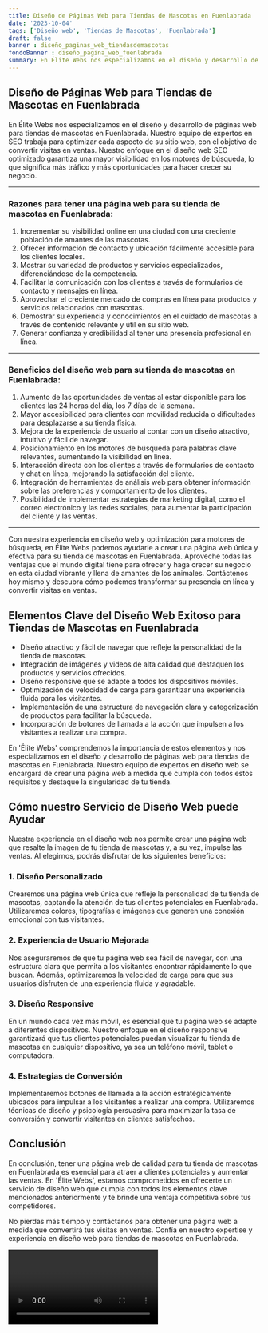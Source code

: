 ```yaml
---
title: Diseño de Páginas Web para Tiendas de Mascotas en Fuenlabrada
date: '2023-10-04'
tags: ['Diseño web', 'Tiendas de Mascotas', 'Fuenlabrada']
draft: false
banner : diseño_paginas_web_tiendasdemascotas
fondoBanner : diseño_pagina_web_fuenlabrada
summary: En Élite Webs nos especializamos en el diseño y desarrollo de páginas web para tiendas de mascotas en Fuenlabrada. Nuestro equipo de expertos en SEO trabaja para optimizar cada aspecto de su sitio web, con el objetivo de convertir visitas en ventas. Nuestro enfoque en el diseño web SEO optimizado garantiza una mayor visibilidad en los motores de búsqueda, lo que significa más tráfico y más oportunidades para hacer crecer su negocio.
---
```


## Diseño de Páginas Web para Tiendas de Mascotas en Fuenlabrada

En Élite Webs nos especializamos en el diseño y desarrollo de páginas web para tiendas de mascotas en Fuenlabrada. Nuestro equipo de expertos en SEO trabaja para optimizar cada aspecto de su sitio web, con el objetivo de convertir visitas en ventas. Nuestro enfoque en el diseño web SEO optimizado garantiza una mayor visibilidad en los motores de búsqueda, lo que significa más tráfico y más oportunidades para hacer crecer su negocio.

---

### Razones para tener una página web para su tienda de mascotas en Fuenlabrada:

1. Incrementar su visibilidad online en una ciudad con una creciente población de amantes de las mascotas.
2. Ofrecer información de contacto y ubicación fácilmente accesible para los clientes locales.
3. Mostrar su variedad de productos y servicios especializados, diferenciándose de la competencia.
4. Facilitar la comunicación con los clientes a través de formularios de contacto y mensajes en línea.
5. Aprovechar el creciente mercado de compras en línea para productos y servicios relacionados con mascotas.
6. Demostrar su experiencia y conocimientos en el cuidado de mascotas a través de contenido relevante y útil en su sitio web.
7. Generar confianza y credibilidad al tener una presencia profesional en línea.

---

### Beneficios del diseño web para su tienda de mascotas en Fuenlabrada:

1. Aumento de las oportunidades de ventas al estar disponible para los clientes las 24 horas del día, los 7 días de la semana.
2. Mayor accesibilidad para clientes con movilidad reducida o dificultades para desplazarse a su tienda física.
3. Mejora de la experiencia de usuario al contar con un diseño atractivo, intuitivo y fácil de navegar.
4. Posicionamiento en los motores de búsqueda para palabras clave relevantes, aumentando la visibilidad en línea.
5. Interacción directa con los clientes a través de formularios de contacto y chat en línea, mejorando la satisfacción del cliente.
6. Integración de herramientas de análisis web para obtener información sobre las preferencias y comportamiento de los clientes.
7. Posibilidad de implementar estrategias de marketing digital, como el correo electrónico y las redes sociales, para aumentar la participación del cliente y las ventas.

---

Con nuestra experiencia en diseño web y optimización para motores de búsqueda, en Élite Webs podemos ayudarle a crear una página web única y efectiva para su tienda de mascotas en Fuenlabrada. Aproveche todas las ventajas que el mundo digital tiene para ofrecer y haga crecer su negocio en esta ciudad vibrante y llena de amantes de los animales. Contáctenos hoy mismo y descubra cómo podemos transformar su presencia en línea y convertir visitas en ventas.

<GifSeo />

<Cta />

## Elementos Clave del Diseño Web Exitoso para Tiendas de Mascotas en Fuenlabrada

- Diseño atractivo y fácil de navegar que refleje la personalidad de la tienda de mascotas.
- Integración de imágenes y videos de alta calidad que destaquen los productos y servicios ofrecidos.
- Diseño responsive que se adapte a todos los dispositivos móviles.
- Optimización de velocidad de carga para garantizar una experiencia fluida para los visitantes.
- Implementación de una estructura de navegación clara y categorización de productos para facilitar la búsqueda.
- Incorporación de botones de llamada a la acción que impulsen a los visitantes a realizar una compra.

En 'Élite Webs' comprendemos la importancia de estos elementos y nos especializamos en el diseño y desarrollo de páginas web para tiendas de mascotas en Fuenlabrada. Nuestro equipo de expertos en diseño web se encargará de crear una página web a medida que cumpla con todos estos requisitos y destaque la singularidad de tu tienda.

## Cómo nuestro Servicio de Diseño Web puede Ayudar

Nuestra experiencia en el diseño web nos permite crear una página web que resalte la imagen de tu tienda de mascotas y, a su vez, impulse las ventas. Al elegirnos, podrás disfrutar de los siguientes beneficios:

### 1. Diseño Personalizado
Crearemos una página web única que refleje la personalidad de tu tienda de mascotas, captando la atención de tus clientes potenciales en Fuenlabrada. Utilizaremos colores, tipografías e imágenes que generen una conexión emocional con tus visitantes.

### 2. Experiencia de Usuario Mejorada
Nos aseguraremos de que tu página web sea fácil de navegar, con una estructura clara que permita a los visitantes encontrar rápidamente lo que buscan. Además, optimizaremos la velocidad de carga para que sus usuarios disfruten de una experiencia fluida y agradable.

### 3. Diseño Responsive
En un mundo cada vez más móvil, es esencial que tu página web se adapte a diferentes dispositivos. Nuestro enfoque en el diseño responsive garantizará que tus clientes potenciales puedan visualizar tu tienda de mascotas en cualquier dispositivo, ya sea un teléfono móvil, tablet o computadora.

### 4. Estrategias de Conversión
Implementaremos botones de llamada a la acción estratégicamente ubicados para impulsar a los visitantes a realizar una compra. Utilizaremos técnicas de diseño y psicología persuasiva para maximizar la tasa de conversión y convertir visitantes en clientes satisfechos.

## Conclusión

En conclusión, tener una página web de calidad para tu tienda de mascotas en Fuenlabrada es esencial para atraer a clientes potenciales y aumentar las ventas. En 'Élite Webs', estamos comprometidos en ofrecerte un servicio de diseño web que cumpla con todos los elementos clave mencionados anteriormente y te brinde una ventaja competitiva sobre tus competidores.

No pierdas más tiempo y contáctanos para obtener una página web a medida que convertirá tus visitas en ventas. Confía en nuestro expertise y experiencia en diseño web para tiendas de mascotas en Fuenlabrada.

<Video />

<CtaBot job='Tiendas de Mascotas' city='Fuenlabrada'/>

<Gmaps query='Fuenlabrada+españa+maps' />
